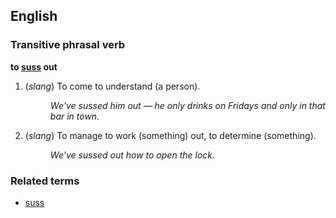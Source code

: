 ==English==
===Transitive phrasal verb===
'''to [[suss]] out'''

#(''slang'') To come to understand (a person).
#:''We've sussed him out &mdash; he only drinks on Fridays and only in that bar in town.''
#(''slang'') To manage to work (something) out, to determine (something).
#:''We've sussed out how to open the lock.''

===Related terms===
*[[suss]]